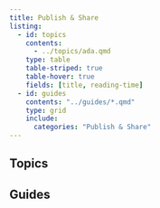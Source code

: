 ```yaml
---
title: Publish & Share
listing:
  - id: topics
    contents:
      - ../topics/ada.qmd
    type: table
    table-striped: true
    table-hover: true
    fields: [title, reading-time]
  - id: guides
    contents: "../guides/*.qmd"
    type: grid
    include:
      categories: "Publish & Share"
---
```


## Topics

:::{#topics}
:::

## Guides

:::{#guides}
:::
